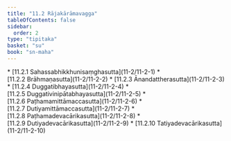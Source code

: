 ```yaml
---
title: "11.2 Rājakārāmavagga"
tableOfContents: false
sidebar:
  order: 2
type: "tipitaka"
basket: "su"
book: "sn-maha"
---
```



<DynamicBreadcrumb />



<TableOfContents book="sn-maha" section="11.2">
* [11.2.1 Sahassabhikkhunisaṃghasutta](11-2/11-2-1)
* [11.2.2 Brāhmaṇasutta](11-2/11-2-2)
* [11.2.3 Ānandattherasutta](11-2/11-2-3)
* [11.2.4 Duggatibhayasutta](11-2/11-2-4)
* [11.2.5 Duggativinipātabhayasutta](11-2/11-2-5)
* [11.2.6 Paṭhamamittāmaccasutta](11-2/11-2-6)
* [11.2.7 Dutiyamittāmaccasutta](11-2/11-2-7)
* [11.2.8 Paṭhamadevacārikasutta](11-2/11-2-8)
* [11.2.9 Dutiyadevacārikasutta](11-2/11-2-9)
* [11.2.10 Tatiyadevacārikasutta](11-2/11-2-10)
</TableOfContents>